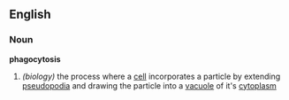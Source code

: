 ==English==
===Noun===
{{wikipedia}}
''' phagocytosis '''
# ''(biology)'' the process where a [[cell]] incorporates a particle by extending [[pseudopodia]] and drawing the particle into a [[vacuole]] of it's [[cytoplasm]]